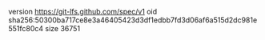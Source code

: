 version https://git-lfs.github.com/spec/v1
oid sha256:50300ba717ce8e3a46405423d3df1edbb7fd3d06af6a515d2dc981e551fc80c4
size 36751
